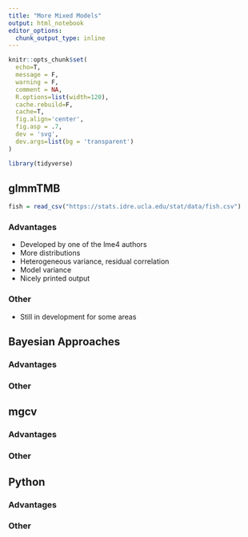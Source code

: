 ```yaml
---
title: "More Mixed Models"
output: html_notebook
editor_options: 
  chunk_output_type: inline
---
```


```r
knitr::opts_chunk$set(
  echo=T, 
  message = F, 
  warning = F, 
  comment = NA,
  R.options=list(width=120), 
  cache.rebuild=F, 
  cache=T,
  fig.align='center', 
  fig.asp = .7,
  dev = 'svg', 
  dev.args=list(bg = 'transparent')
)
```

```r
library(tidyverse)
```


## glmmTMB

```r
fish = read_csv("https://stats.idre.ucla.edu/stat/data/fish.csv")
```


### Advantages
- Developed by one of the lme4 authors
- More distributions
- Heterogeneous variance, residual correlation
- Model variance
- Nicely printed output

### Other
- Still in development for some areas


## Bayesian Approaches
### Advantages
### Other

## mgcv
### Advantages
### Other



## Python
### Advantages
### Other